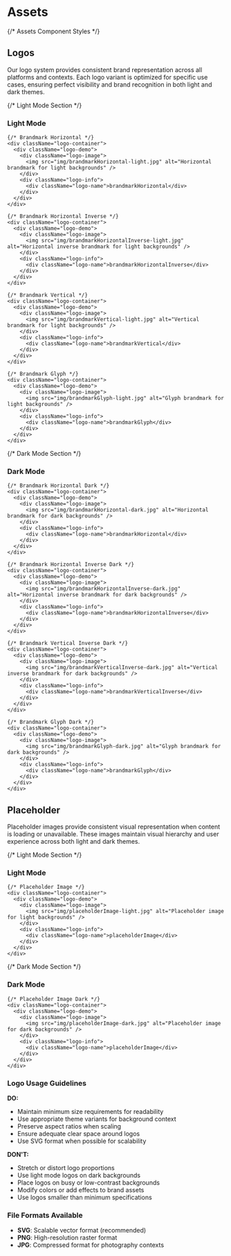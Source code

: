 
<Meta title="Design System/Assets" />

# Assets

<div style={{
  fontFamily: 'system-ui, -apple-system, sans-serif',
  fontSize: '14px',
  lineHeight: '1.4',
  marginTop: '2rem'
}}>

{/* Assets Component Styles */}
<style>
{`
.assets-section {
  margin-bottom: 3rem;
  padding: 0;
}

.assets-title {
  font-size: 1.5rem;
  font-weight: 600;
  margin-bottom: 1rem;
  color: #111827;
}

.assets-description {
  color: #6b7280;
  margin-bottom: 3rem;
  font-size: 0.9rem;
  line-height: 1.5;
}

.theme-section-title {
  font-size: 1.25rem;
  font-weight: 600;
  margin-bottom: 2rem;
  color: #111827;
  padding-left: 0.5rem;
  border-left: 4px solid #3b82f6;
}

.logo-container {
  display: flex;
  gap: 2rem;
  margin-bottom: 2rem;
  flex-wrap: wrap;
}

.logo-demo {
  flex: 1;
  min-width: 500px;
  border-radius: 12px;
  overflow: hidden;
  background: #f8fafc;
  border: 1px solid #e2e8f0;
  display: grid;
  grid-template-columns: 300px 1fr;
  height: 300px;
}

.logo-image {
  background: #ffffff;
  display: flex;
  align-items: center;
  justify-content: center;
  position: relative;
  padding: 2rem;
}

.logo-image img {
  max-width: 85%;
  max-height: 85%;
  object-fit: contain;
  border-radius: 8px;
}

.logo-image-placeholder {
  width: 85%;
  height: 85%;
  background: #e2e8f0;
  display: flex;
  align-items: center;
  justify-content: center;
  font-size: 0.75rem;
  color: #64748b;
  text-transform: uppercase;
  letter-spacing: 0.05em;
  border-radius: 8px;
  border: 2px dashed #cbd5e1;
}

.logo-info {
  padding: 2rem;
  display: flex;
  flex-direction: column;
  justify-content: center;
}

.logo-name {
  font-size: 1.1rem;
  font-weight: 600;
  margin-bottom: 0.5rem;
  color: #1a202c;
}

.logo-specs {
  background: #f7fafc;
  padding: 1rem;
  border-radius: 6px;
  font-family: 'Monaco', 'Courier New', monospace;
  font-size: 0.8rem;
  color: #2d3748;
  margin-bottom: 1rem;
  border-left: 3px solid #4299e1;
}

.logo-usage {
  font-size: 0.85rem;
  color: #718096;
  line-height: 1.5;
}

/* Theme-specific styling */
.dark-mode-section {
  background: #1a1a1a;
  padding: 3rem 2rem;
  border-radius: 12px;
  margin-top: 3rem;
}

.dark-mode-section .theme-section-title {
  color: #ffffff;
  border-left-color: #60a5fa;
}

.dark-mode-section .logo-demo {
  background: #2d3748;
  border-color: #4a5568;
}

.dark-mode-section .logo-image {
  background: #1a202c;
}

.dark-mode-section .logo-name {
  color: #ffffff;
}

.dark-mode-section .logo-specs {
  background: #2d3748;
  color: #e2e8f0;
  border-left-color: #60a5fa;
}

.dark-mode-section .logo-usage {
  color: #cbd5e1;
}
`}
</style>

<div className="assets-section">
  <h2 className="assets-title">Logos</h2>
  <div className="assets-description">
    Our logo system provides consistent brand representation across all platforms and contexts. Each logo variant is optimized for specific use cases, ensuring perfect visibility and brand recognition in both light and dark themes.
  </div>

  {/* Light Mode Section */}
  <div>
    <h3 className="theme-section-title">Light Mode</h3>
    
    {/* Brandmark Horizontal */}
    <div className="logo-container">
      <div className="logo-demo">
        <div className="logo-image">
          <img src="img/brandmarkHorizontal-light.jpg" alt="Horizontal brandmark for light backgrounds" />
        </div>
        <div className="logo-info">
          <div className="logo-name">brandmarkHorizontal</div>
        </div>
      </div>
    </div>

    {/* Brandmark Horizontal Inverse */}
    <div className="logo-container">
      <div className="logo-demo">
        <div className="logo-image">
          <img src="img/brandmarkHorizontalInverse-light.jpg" alt="Horizontal inverse brandmark for light backgrounds" />
        </div>
        <div className="logo-info">
          <div className="logo-name">brandmarkHorizontalInverse</div>
        </div>
      </div>
    </div>

    {/* Brandmark Vertical */}
    <div className="logo-container">
      <div className="logo-demo">
        <div className="logo-image">
          <img src="img/brandmarkVertical-light.jpg" alt="Vertical brandmark for light backgrounds" />
        </div>
        <div className="logo-info">
          <div className="logo-name">brandmarkVertical</div>
        </div>
      </div>
    </div>

    {/* Brandmark Glyph */}
    <div className="logo-container">
      <div className="logo-demo">
        <div className="logo-image">
          <img src="img/brandmarkGlyph-light.jpg" alt="Glyph brandmark for light backgrounds" />
        </div>
        <div className="logo-info">
          <div className="logo-name">brandmarkGlyph</div>
        </div>
      </div>
    </div>
  </div>

  {/* Dark Mode Section */}
  <div className="dark-mode-section">
    <h3 className="theme-section-title">Dark Mode</h3>
    
    {/* Brandmark Horizontal Dark */}
    <div className="logo-container">
      <div className="logo-demo">
        <div className="logo-image">
          <img src="img/brandmarkHorizontal-dark.jpg" alt="Horizontal brandmark for dark backgrounds" />
        </div>
        <div className="logo-info">
          <div className="logo-name">brandmarkHorizontal</div>
        </div>
      </div>
    </div>

    {/* Brandmark Horizontal Inverse Dark */}
    <div className="logo-container">
      <div className="logo-demo">
        <div className="logo-image">
          <img src="img/brandmarkHorizontalInverse-dark.jpg" alt="Horizontal inverse brandmark for dark backgrounds" />
        </div>
        <div className="logo-info">
          <div className="logo-name">brandmarkHorizontalInverse</div>
        </div>
      </div>
    </div>

    {/* Brandmark Vertical Inverse Dark */}
    <div className="logo-container">
      <div className="logo-demo">
        <div className="logo-image">
          <img src="img/brandmarkVerticalInverse-dark.jpg" alt="Vertical inverse brandmark for dark backgrounds" />
        </div>
        <div className="logo-info">
          <div className="logo-name">brandmarkVerticalInverse</div>
        </div>
      </div>
    </div>

    {/* Brandmark Glyph Dark */}
    <div className="logo-container">
      <div className="logo-demo">
        <div className="logo-image">
          <img src="img/brandmarkGlyph-dark.jpg" alt="Glyph brandmark for dark backgrounds" />
        </div>
        <div className="logo-info">
          <div className="logo-name">brandmarkGlyph</div>
        </div>
      </div>
    </div>
  </div>
</div>

<div className="assets-section">
  <h2 className="assets-title">Placeholder</h2>
  <div className="assets-description">
    Placeholder images provide consistent visual representation when content is loading or unavailable. These images maintain visual hierarchy and user experience across both light and dark themes.
  </div>

  {/* Light Mode Section */}
  <div>
    <h3 className="theme-section-title">Light Mode</h3>
    
    {/* Placeholder Image */}
    <div className="logo-container">
      <div className="logo-demo">
        <div className="logo-image">
          <img src="img/placeholderImage-light.jpg" alt="Placeholder image for light backgrounds" />
        </div>
        <div className="logo-info">
          <div className="logo-name">placeholderImage</div>
        </div>
      </div>
    </div>
  </div>

  {/* Dark Mode Section */}
  <div className="dark-mode-section">
    <h3 className="theme-section-title">Dark Mode</h3>
    
    {/* Placeholder Image Dark */}
    <div className="logo-container">
      <div className="logo-demo">
        <div className="logo-image">
          <img src="img/placeholderImage-dark.jpg" alt="Placeholder image for dark backgrounds" />
        </div>
        <div className="logo-info">
          <div className="logo-name">placeholderImage</div>
        </div>
      </div>
    </div>
  </div>
</div>

### Logo Usage Guidelines

**DO:**
- Maintain minimum size requirements for readability
- Use appropriate theme variants for background context
- Preserve aspect ratios when scaling
- Ensure adequate clear space around logos
- Use SVG format when possible for scalability

**DON'T:**
- Stretch or distort logo proportions
- Use light mode logos on dark backgrounds
- Place logos on busy or low-contrast backgrounds
- Modify colors or add effects to brand assets
- Use logos smaller than minimum specifications

### File Formats Available

- **SVG**: Scalable vector format (recommended)
- **PNG**: High-resolution raster format
- **JPG**: Compressed format for photography contexts

</div> 